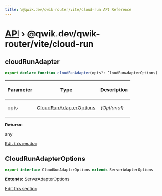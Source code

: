 ```yaml
---
title: \@qwik.dev/qwik-router/vite/cloud-run API Reference
---
```


# [API](/api) &rsaquo; @qwik.dev/qwik-router/vite/cloud-run

## cloudRunAdapter

```typescript
export declare function cloudRunAdapter(opts?: CloudRunAdapterOptions): any;
```

<table><thead><tr><th>

Parameter

</th><th>

Type

</th><th>

Description

</th></tr></thead>
<tbody><tr><td>

opts

</td><td>

[CloudRunAdapterOptions](#cloudrunadapteroptions)

</td><td>

_(Optional)_

</td></tr>
</tbody></table>

**Returns:**

any

[Edit this section](https://github.com/QwikDev/qwik/tree/main/packages/qwik-router/src/adapters/cloud-run/vite/index.ts)

## CloudRunAdapterOptions

```typescript
export interface CloudRunAdapterOptions extends ServerAdapterOptions
```

**Extends:** ServerAdapterOptions

[Edit this section](https://github.com/QwikDev/qwik/tree/main/packages/qwik-router/src/adapters/cloud-run/vite/index.ts)
